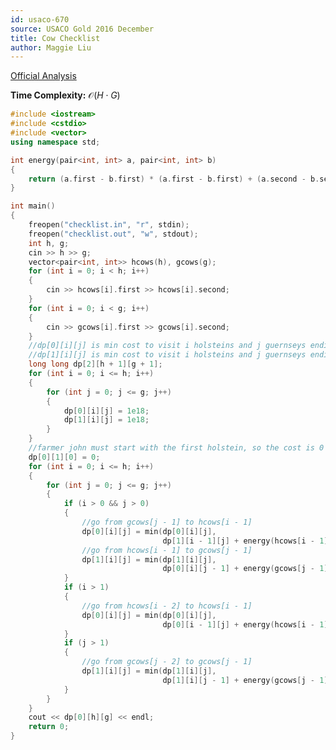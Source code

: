 ```yaml
---
id: usaco-670
source: USACO Gold 2016 December
title: Cow Checklist
author: Maggie Liu
---
```


[Official Analysis](http://www.usaco.org/current/data/sol_checklist_gold_dec16.html)

**Time Complexity:** $\mathcal{O}(H \cdot G)$

<LanguageSection>

<CPPSection>

```cpp
#include <iostream>
#include <cstdio>
#include <vector>
using namespace std;

int energy(pair<int, int> a, pair<int, int> b)
{
	return (a.first - b.first) * (a.first - b.first) + (a.second - b.second) * (a.second - b.second);
}

int main() 
{
	freopen("checklist.in", "r", stdin);
	freopen("checklist.out", "w", stdout);
	int h, g;
	cin >> h >> g;
	vector<pair<int, int>> hcows(h), gcows(g);
	for (int i = 0; i < h; i++)
	{
		cin >> hcows[i].first >> hcows[i].second;
	}
	for (int i = 0; i < g; i++)
	{
		cin >> gcows[i].first >> gcows[i].second;
	}
	//dp[0][i][j] is min cost to visit i holsteins and j guernseys ending with holstein
	//dp[1][i][j] is min cost to visit i holsteins and j guernseys ending with guernsey
	long long dp[2][h + 1][g + 1];
	for (int i = 0; i <= h; i++)
	{
		for (int j = 0; j <= g; j++)
		{
			dp[0][i][j] = 1e18;
			dp[1][i][j] = 1e18;
		}
	}
	//farmer john must start with the first holstein, so the cost is 0
	dp[0][1][0] = 0;
	for (int i = 0; i <= h; i++)
	{
		for (int j = 0; j <= g; j++)
		{
			if (i > 0 && j > 0)
			{
				//go from gcows[j - 1] to hcows[i - 1]
				dp[0][i][j] = min(dp[0][i][j],
								  dp[1][i - 1][j] + energy(hcows[i - 1], gcows[j - 1]));
				//go from hcows[i - 1] to gcows[j - 1]
				dp[1][i][j] = min(dp[1][i][j],
								  dp[0][i][j - 1] + energy(gcows[j - 1], hcows[i - 1]));
			}
			if (i > 1)
			{
				//go from hcows[i - 2] to hcows[i - 1]
				dp[0][i][j] = min(dp[0][i][j],
								  dp[0][i - 1][j] + energy(hcows[i - 1], hcows[i - 2]));
			}
			if (j > 1)
			{
				//go from gcows[j - 2] to gcows[j - 1]
				dp[1][i][j] = min(dp[1][i][j],
								  dp[1][i][j - 1] + energy(gcows[j - 1], gcows[j - 2]));
			}
		}
	}
	cout << dp[0][h][g] << endl;
	return 0;
}
```

</CPPSection>

</LanguageSection>